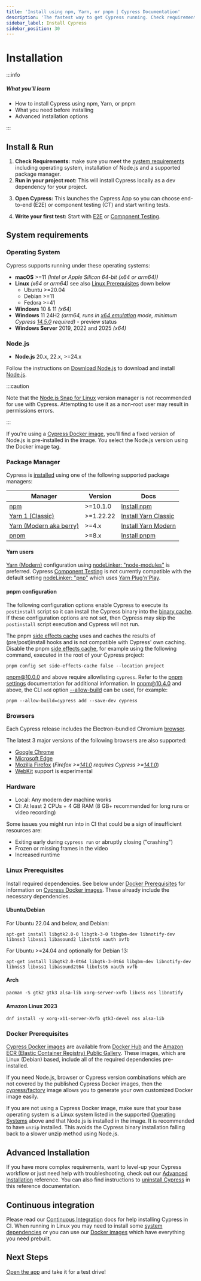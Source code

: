 ```yaml
---
title: 'Install using npm, Yarn, or pnpm | Cypress Documentation'
description: 'The fastest way to get Cypress running. Check requirements, install it in your project, and start testing today.'
sidebar_label: Install Cypress
sidebar_position: 30
---
```


<ProductHeading product="app" />

# Installation

:::info

##### <Icon name="question-circle" color="#4BBFD2" /> What you'll learn

- How to install Cypress using npm, Yarn, or pnpm
- What you need before installing
- Advanced installation options

:::

## Install & Run

1. **Check Requirements:** make sure you meet the [system requirements](#System-requirements) including
   operating system, installation of Node.js and a supported package manager.
2. **Run in your project root:** This will install Cypress locally as a dev dependency for your project.

<CypressInstallCommands />

3. **Open Cypress:** This launches the Cypress App so you can choose end-to-end (E2E) or component testing (CT) and start writing tests.

<CypressOpenCommands />

4. **Write your first test:** Start with [E2E](/app/end-to-end-testing/writing-your-first-end-to-end-test) or [Component Testing](/app/component-testing/get-started).

## System requirements

### Operating System

Cypress supports running under these operating systems:

- **macOS** >=11 _(Intel or Apple Silicon 64-bit (x64 or arm64))_
- **Linux** _(x64 or arm64)_ see also [Linux Prerequisites](#Linux-Prerequisites) down below
  - Ubuntu >=20.04
  - Debian >=11
  - Fedora >=41
- **Windows** 10 & 11 _(x64)_
- **Windows** 11 24H2 _(arm64, runs in [x64 emulation](https://learn.microsoft.com/en-us/windows/arm/apps-on-arm-x86-emulation) mode, minimum Cypress [14.5.0](/app/references/changelog#14-5-0) required)_ - preview status
- **Windows Server** 2019, 2022 and 2025 _(x64)_

### Node.js

- **Node.js** 20.x, 22.x, >=24.x

Follow the instructions on [Download Node.js](https://nodejs.org/en/download/) to download and install [Node.js](https://nodejs.org/).

:::caution

Note that the [Node.js Snap for Linux](https://github.com/nodejs/snap) version manager is not recommended for use with Cypress.
Attempting to use it as a non-root user may result in permissions errors.

:::

If you're using a [Cypress Docker image](../continuous-integration/overview#Cypress-Docker-variants), you'll find a fixed version of Node.js is pre-installed in the image. You select the Node.js version using the Docker image tag.

### Package Manager

Cypress is [installed](#Install) using one of the following supported package managers:

| Manager                                          | Version    | Docs                                                                             |
| ------------------------------------------------ | ---------- | -------------------------------------------------------------------------------- |
| [npm](https://docs.npmjs.com/)                   | >=10.1.0  | [Install npm](https://docs.npmjs.com/downloading-and-installing-node-js-and-npm) |
| [Yarn 1 (Classic)](https://classic.yarnpkg.com/) | >=1.22.22 | [Install Yarn Classic](https://classic.yarnpkg.com/en/docs/install)              |
| [Yarn (Modern aka berry)](https://yarnpkg.com/)  | >=4.x     | [Install Yarn Modern](https://yarnpkg.com/getting-started/install)               |
| [pnpm](https://pnpm.io/)                         | >=8.x     | [Install pnpm](https://pnpm.io/installation)                                     |

#### Yarn users

[Yarn (Modern)](https://yarnpkg.com/) configuration using [nodeLinker: "node-modules"](https://yarnpkg.com/configuration/yarnrc#nodeLinker)
is preferred. Cypress [Component Testing](/app/core-concepts/testing-types#What-is-Component-Testing) is not currently compatible with the default setting [nodeLinker: "pnp"](https://yarnpkg.com/configuration/yarnrc#nodeLinker) which uses [Yarn Plug'n'Play](https://yarnpkg.com/features/pnp).

#### pnpm configuration

The following configuration options enable Cypress to execute its `postinstall` script so it can install the Cypress binary into the [binary cache](/app/references/advanced-installation#Binary-cache).
If these configuration options are not set, then Cypress may skip the `postinstall` script execution and Cypress will not run.

The pnpm [side effects cache](https://pnpm.io/settings#sideeffectscache) uses and caches the results of (pre/post)install hooks and is not compatible with Cypress' own caching.
Disable the pnpm [side effects cache](https://pnpm.io/settings#sideeffectscache), for example using the following command, executed in the root of your Cypress project:

```shell
pnpm config set side-effects-cache false --location project
```

[pnpm@10.0.0](https://github.com/pnpm/pnpm/releases/tag/v10.0.0) and above require allowlisting `cypress`.
Refer to the [pnpm settings](https://pnpm.io/settings) documentation for additional information.
In [pnpm@10.4.0](https://github.com/pnpm/pnpm/releases/tag/v10.4.0) and above, the CLI `add` option [--allow-build](https://pnpm.io/cli/add#--allow-build) can be used, for example:

```shell
pnpm --allow-build=cypress add --save-dev cypress
```

### Browsers

Each Cypress release includes the Electron-bundled Chromium [browser](/app/references/launching-browsers#Electron-Browser).

The latest 3 major versions of the following browsers are also supported:

- [Google Chrome](/app/references/launching-browsers#Chrome-Browsers)
- [Microsoft Edge](/app/references/launching-browsers#Edge-Browsers)
- [Mozilla Firefox](/app/references/launching-browsers#Firefox-Browsers) (_Firefox >=[141.0](https://developer.mozilla.org/en-US/docs/Mozilla/Firefox/Releases/141) requires Cypress >=[14.1.0](https://docs.cypress.io/app/references/changelog#14-1-0)_)
- [WebKit](https://docs.cypress.io/app/references/launching-browsers#WebKit-Experimental) support is experimental

### Hardware

- Local: Any modern dev machine works
- CI: At least 2 CPUs + 4 GB RAM (8 GB+ recommended for long runs or video recording)

Some issues you might run into in CI that could be a sign of insufficient resources are:

- Exiting early during `cypress run` or abruptly closing ("crashing")
- Frozen or missing frames in the video
- Increased runtime

### Linux Prerequisites

Install required dependencies. See below under [Docker Prerequisites](#Docker-Prerequisites) for information on [Cypress Docker images](https://github.com/cypress-io/cypress-docker-images). These already include the necessary dependencies.

#### Ubuntu/Debian

For Ubuntu 22.04 and below, and Debian:

```shell
apt-get install libgtk2.0-0 libgtk-3-0 libgbm-dev libnotify-dev libnss3 libxss1 libasound2 libxtst6 xauth xvfb
```

For Ubuntu >=24.04 and optionally for Debian 13:

```shell
apt-get install libgtk2.0-0t64 libgtk-3-0t64 libgbm-dev libnotify-dev libnss3 libxss1 libasound2t64 libxtst6 xauth xvfb
```

#### Arch

```shell
pacman -S gtk2 gtk3 alsa-lib xorg-server-xvfb libxss nss libnotify
```

#### Amazon Linux 2023

```shell
dnf install -y xorg-x11-server-Xvfb gtk3-devel nss alsa-lib
```

### Docker Prerequisites

[Cypress Docker images](../continuous-integration/overview#Cypress-Docker-variants) are available from
[Docker Hub](https://hub.docker.com/u/cypress) and the
[Amazon ECR (Elastic Container Registry) Public Gallery](https://gallery.ecr.aws/cypress-io).
These images, which are Linux (Debian) based, include all of the required dependencies pre-installed.

If you need Node.js, browser or Cypress version combinations which are not covered by the published Cypress Docker images,
then the [cypress/factory](https://github.com/cypress-io/cypress-docker-images/tree/master/factory) image
allows you to generate your own customized Docker image easily.

If you are not using a Cypress Docker image, make sure that your base operating system is a Linux system listed in the supported
[Operating Systems](#Operating-System) above and that Node.js is installed in the image.
It is recommended to have `unzip` installed. This avoids the Cypress binary installation falling back to a slower unzip method using Node.js.

## <Icon name="cog" /> Advanced Installation

If you have more complex requirements, want to level-up your Cypress workflow or
just need help with troubleshooting, check out our
[Advanced Installation](/app/references/advanced-installation) reference.
You can also find instructions to [uninstall Cypress](/app/references/advanced-installation#Uninstall-Cypress) in this reference documentation.

## <Icon name="sync-alt" /> Continuous integration

Please read our
[Continuous Integration](/app/continuous-integration/overview) docs for
help installing Cypress in CI. When running in Linux you may need to install some
[system dependencies](#Linux-Prerequisites)
or you can use our [Docker images](#Docker-Prerequisites) which have everything you
need prebuilt.

## Next Steps

[Open the app](/app/get-started/open-the-app) and take it for a test drive!
